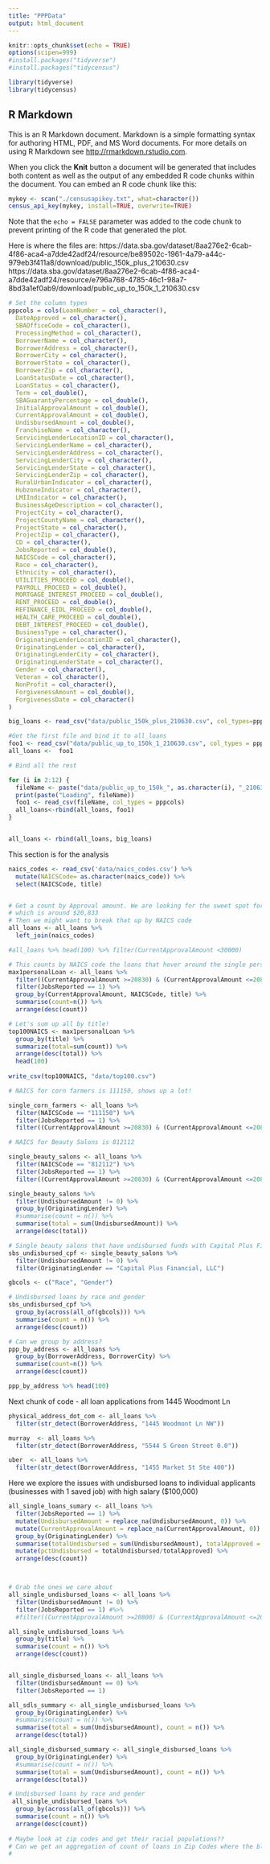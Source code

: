 ```yaml
---
title: "PPPData"
output: html_document
---
```


```r
knitr::opts_chunk$set(echo = TRUE)
options(scipen=999)
#install.packages("tidyverse")
#install.packages("tidycensus")

library(tidyverse)
library(tidycensus)
```

## R Markdown

This is an R Markdown document. Markdown is a simple formatting syntax for authoring HTML, PDF, and MS Word documents. For more details on using R Markdown see <http://rmarkdown.rstudio.com>.

When you click the **Knit** button a document will be generated that includes both content as well as the output of any embedded R code chunks within the document. You can embed an R code chunk like this:

```r
mykey <- scan("./censusapikey.txt", what=character())
census_api_key(mykey, install=TRUE, overwrite=TRUE)
```

Note that the `echo = FALSE` parameter was added to the code chunk to prevent printing of the R code that generated the plot.


Here is where the files are:
https://data.sba.gov/dataset/8aa276e2-6cab-4f86-aca4-a7dde42adf24/resource/be89502c-1961-4a79-a44c-979eb3f411a8/download/public_150k_plus_210630.csv
https://data.sba.gov/dataset/8aa276e2-6cab-4f86-aca4-a7dde42adf24/resource/e796a768-4785-46c1-98a7-8bd3a1ef0ab9/download/public_up_to_150k_1_210630.csv

```r
# Set the column types
pppcols = cols(LoanNumber = col_character(),
  DateApproved = col_character(),
  SBAOfficeCode = col_character(),
  ProcessingMethod = col_character(),
  BorrowerName = col_character(),
  BorrowerAddress = col_character(),
  BorrowerCity = col_character(),
  BorrowerState = col_character(),
  BorrowerZip = col_character(),
  LoanStatusDate = col_character(),
  LoanStatus = col_character(),
  Term = col_double(),
  SBAGuarantyPercentage = col_double(),
  InitialApprovalAmount = col_double(),
  CurrentApprovalAmount = col_double(),
  UndisbursedAmount = col_double(),
  FranchiseName = col_character(),
  ServicingLenderLocationID = col_character(),
  ServicingLenderName = col_character(),
  ServicingLenderAddress = col_character(),
  ServicingLenderCity = col_character(),
  ServicingLenderState = col_character(),
  ServicingLenderZip = col_character(),
  RuralUrbanIndicator = col_character(),
  HubzoneIndicator = col_character(),
  LMIIndicator = col_character(),
  BusinessAgeDescription = col_character(),
  ProjectCity = col_character(),
  ProjectCountyName = col_character(),
  ProjectState = col_character(),
  ProjectZip = col_character(),
  CD = col_character(),
  JobsReported = col_double(),
  NAICSCode = col_character(),
  Race = col_character(),
  Ethnicity = col_character(),
  UTILITIES_PROCEED = col_double(),
  PAYROLL_PROCEED = col_double(),
  MORTGAGE_INTEREST_PROCEED = col_double(),
  RENT_PROCEED = col_double(),
  REFINANCE_EIDL_PROCEED = col_double(),
  HEALTH_CARE_PROCEED = col_double(),
  DEBT_INTEREST_PROCEED = col_double(),
  BusinessType = col_character(),
  OriginatingLenderLocationID = col_character(),
  OriginatingLender = col_character(),
  OriginatingLenderCity = col_character(),
  OriginatingLenderState = col_character(),
  Gender = col_character(),
  Veteran = col_character(),
  NonProfit = col_character(),
  ForgivenessAmount = col_double(),
  ForgivenessDate = col_character()
)

big_loans <- read_csv("data/public_150k_plus_210630.csv", col_types=pppcols)

#Get the first file and bind it to all_loans
foo1 <- read_csv("data/public_up_to_150k_1_210630.csv", col_types = pppcols)
all_loans <-  foo1

# Bind all the rest

for (i in 2:12) {
  fileName <- paste("data/public_up_to_150k_", as.character(i), "_210630.csv", sep="")
  print(paste("Loading", fileName))
  foo1 <- read_csv(fileName, col_types = pppcols)
  all_loans<-rbind(all_loans, foo1)
}


all_loans <- rbind(all_loans, big_loans)

```

This section is for the analysis

```r
naics_codes <- read_csv('data/naics_codes.csv') %>%
  mutate(NAICSCode= as.character(naics_code)) %>%
  select(NAICSCode, title)


# Get a count by Approval amount. We are looking for the sweet spot for maximum amount associated with a single-person business,
# which is around $20,833
# Then we might want to break that up by NAICS code
all_loans <- all_loans %>% 
  left_join(naics_codes)

#all_loans %>% head(100) %>% filter(CurrentApprovalAmount <30000)

# This counts by NAICS code the loans that hover around the single person sweet spot
max1personalLoan <- all_loans %>% 
  filter((CurrentApprovalAmount >=20830) & (CurrentApprovalAmount <=20835)) %>%
  filter(JobsReported == 1) %>%
  group_by(CurrentApprovalAmount, NAICSCode, title) %>%
  summarise(count=n()) %>%
  arrange(desc(count))

# Let's sum up all by title!
top100NAICS <- max1personalLoan %>%
  group_by(title) %>%
  summarize(total=sum(count)) %>%
  arrange(desc(total)) %>%
  head(100)
  
write_csv(top100NAICS, "data/top100.csv")

# NAICS for corn farmers is 111150, shows up a lot!

single_corn_farmers <- all_loans %>% 
  filter(NAICSCode == "111150") %>% 
  filter(JobsReported == 1) %>%
  filter((CurrentApprovalAmount >=20830) & (CurrentApprovalAmount <=20835))

# NAICS for Beauty Salons is 812112

single_beauty_salons <- all_loans %>% 
  filter(NAICSCode == "812112") %>% 
  filter(JobsReported == 1) %>%
  filter((CurrentApprovalAmount >=20830) & (CurrentApprovalAmount <=20835)) 

single_beauty_salons %>%
  filter(UndisbursedAmount != 0) %>%
  group_by(OriginatingLender) %>%
  #summarise(count = n()) %>%
  summarise(total = sum(UndisbursedAmount)) %>%
  arrange(desc(total))

# Single beauty salons that have undisbursed funds with Capital Plus Financial as the Originating Lender
sbs_undisbursed_cpf <- single_beauty_salons %>%
  filter(UndisbursedAmount != 0) %>%
  filter(OriginatingLender == "Capital Plus Financial, LLC")

gbcols <- c("Race", "Gender")

# Undisbursed loans by race and gender
sbs_undisbursed_cpf %>%
  group_by(across(all_of(gbcols))) %>%
  summarise(count = n()) %>%
  arrange(desc(count))

# Can we group by address?
ppp_by_address <- all_loans %>%
  group_by(BorrowerAddress, BorrowerCity) %>%
  summarise(count=n()) %>%
  arrange(desc(count))

ppp_by_address %>% head(100)

```

Next chunk of code - all loan applications from 1445 Woodmont Ln
```r
physical_address_dot_com <- all_loans %>%
  filter(str_detect(BorrowerAddress, "1445 Woodmont Ln NW"))

murray  <- all_loans %>%
  filter(str_detect(BorrowerAddress, "5544 S Green Street 0.0"))

uber  <- all_loans %>%
  filter(str_detect(BorrowerAddress, "1455 Market St Ste 400"))
```

Here we explore the issues with undisbursed loans to individual applicants (businesses with 1 saved job) with high salary ($100,000)
```r
all_single_loans_sumary <- all_loans %>% 
  filter(JobsReported == 1) %>%
  mutate(UndisbursedAmount = replace_na(UndisbursedAmount, 0)) %>%
  mutate(CurrentApprovalAmount = replace_na(CurrentApprovalAmount, 0)) %>%
  group_by(OriginatingLender) %>%
  summarise(totalUndisbursed = sum(UndisbursedAmount), totalApproved = sum(CurrentApprovalAmount), count = n() ) %>%
  mutate(pctUndisbursed = totalUndisbursed/totalApproved) %>%
  arrange(desc(count))



# Grab the ones we care about
all_single_undisbursed_loans <- all_loans %>% 
  filter(UndisbursedAmount != 0) %>%
  filter(JobsReported == 1) #%>%
  #filter((CurrentApprovalAmount >=20800) & (CurrentApprovalAmount <=20900))

all_single_undisbursed_loans %>%
  group_by(title) %>%
  summarise(count = n()) %>%
  arrange(desc(count))


all_single_disbursed_loans <- all_loans %>% 
  filter(UndisbursedAmount == 0) %>%
  filter(JobsReported == 1)

all_sdls_summary <- all_single_undisbursed_loans %>%
  group_by(OriginatingLender) %>%
  #summarise(count = n()) %>%
  summarise(total = sum(UndisbursedAmount), count = n()) %>%
  arrange(desc(total))

all_single_disbursed_summary <- all_single_disbursed_loans %>%
  group_by(OriginatingLender) %>%
  #summarise(count = n()) %>%
  summarise(total = sum(UndisbursedAmount), count = n()) %>%
  arrange(desc(total))

# Undisbursed loans by race and gender
 all_single_undisbursed_loans %>%
  group_by(across(all_of(gbcols))) %>%
  summarise(count = n()) %>%
  arrange(desc(count))
 
# Maybe look at zip codes and get their racial populations??
# Can we get an aggregation of count of loans in Zip Codes where the black population is greater than X%
#
```